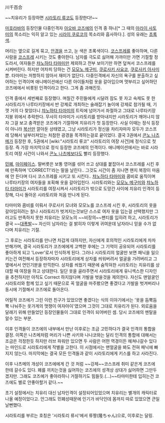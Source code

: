 {{{#green '''緑'''}}}川千百合

~~치유리가 등장하면 [[시라토리 류코]]도 등장한다!~~

[[마호라바]]의 등장인물 다중인격자 [[아오바 코즈에]]의 인격 중 하나[* 그 때의 [[아라이 사토미]]의 목소리는 익히 알고 있는 [[시라이 쿠로코]]의 목소리와 흡사하다.]. 성의 유래는 [[초록색]].

머리는 옆으로 길게 묶고, [[안경]]을 쓰고, 눈 색은 초록색이다.
[[코스프레]]를 좋아하며, 다른 사람을 [[코스프레]] 시키는 것도 좋아한다. 남자를 극도로 싫어해 가까이만 가면 기절할 정도라서, 여자들은 [[챠노하타 타마미]]만 제외하고 전부 보이기만 하면 덮쳐서 코스프레를 시켜버린다. 
하지만 어차피 당하는 건 [[모모노 메구미]], [[쿠로사키 사요코]], [[쿠로사키 아사미]] 뿐. 타마미는 저항하지 않아서 재미가 없단다. 다중인격에서 자신의 욕구를 분출하고 싶어하는 인격이며 애니메이션에선 다른 아이들처럼 옷을 갈아입으며 멋부리고 싶어하던 코즈에에서 비롯된 인격이라고 한다. 그게 좀 과해진듯.

인격 중에서 세번째로 등장했다. 며칠간 주민들에게 시달려 잠도 못 자고 숙제도 못 한 시라토리가 나루타키장에서 반 강제로 개최하는 술래잡기 놀이에 강제로 참가될 때, 기껏 거의 다 찾았더니 [[챠노하타 타마미]]의 트릭에 넘어가서 좌절하고 그대로 나루타키장 지붕 위에서 추락한다. 무사히 타마미가 시라토리를 받아내지만 시라토리가 깨어나지 않자 그걸 보고 충격받은 코즈에가 기절하며 치유리가 첫 등장한다. 
사실 이때는 정식 등장이 아니라 [[복선]]만 깔아둔 상태였고, 그냥 시라토리가 정신을 차리자마자 모두가 코스프레 당해서 널부러져있는 처참한 광경을 목격하는걸로 끝이었다. 결국 3권에서 [[콘노 나츠메]]가 등장한 후, 5권에서 [wiki:"시라토리 류코" 시라토리의 여장 사건]에 정식으로 첫 등장. 즉 가장 마지막으로 정식 등장한 코즈에의 인격이다.
애니메이션에서는 바로 시라토리 여장 사건이 나와서 [[콘노 나츠메]]보다도 빨리 등장했다.

[[민폐]], [[마이페이스]]. 말버릇은 보통 영어를 섞어 쓰고 상대를 붙잡아서 코스프레를 시킨 후에 만족하며 'CORRECT!'라는 말을 날린다.. 그것도 시간이 좀 지나면 왠지 복장이 마음에 안 든다며 다시 코스프레를 시키고 또 시킨다.. [[챠노하타 타마미]]와 콤비로 움직이며 나루타키장의 여자들을 포획해 옷을 갈아입힌다. 시라토리와는 [[모모노 메구미]]와 [[챠노하타 타마미]]가 시라토리를 여장시켜서 시라토리가 밖으로 도망간 사이에 치유리 인격이 등장해, 다시 돌아온 시라토리와 처음 만나게 된다.

타마미와 콤비를 이뤄서 쿠로사키 모녀와 모모노를 코스프레 시킨 후, 시라토리의 옷을 갈아입히려는 찰나 시라토리가 벗겨지는것보단 스스로 여자 옷을 입는걸 선택했지만 그러고도 만족하지 못한 치유리는 모모노의 ~~비장의~~팬티를 입히려 하고, 시라토리가 결국 ~~[[대폭발]]~~ 자신이 남자라는 걸 밝히자 이렇게 귀여운데 남자라니 믿을 수가 없다며 치유리는 기절.

그 후로는 시라토리를 만나면 차갑게 대하지만, 자신에게 호의적인 시라토리에게 차차 반해가며, 결국 시라토리가 코즈에에게 고백한 후에는 그 기억이 공유되어 시라토리를 좋아하게 되고 'Lover'로서 인식하게 된다. 그러나 시라토리의 얼굴만 보면 패닉을 일으키는건 여전해서 등장하자마자 시라토리에게 상자를 씌워버려서 얼굴을 가려버리고 그 옆에서서 연인기분을 만끽한다. 상자를 씌웠기 때문에 숨막혀한 시라토리는 치유리를 상대할 때 여장을 하고 상대한다. 일단 옷을 골라주면서 시라토리에게 유니섹스한 디자인을 추천하지만 아직도 Correct 하지않다며 가발을 벗을것을 제의한다. 자신도 맨얼굴인 시라토리와 함께 있고 싶기 때문으로 꼭 얼굴을 마주봤으면 좋겠다고 가발을 벗겨버리나 동시에 기절해서 코즈에로 돌아온다.

어릴적 코즈에가 그린 이런 친구가 있었으면 좋겠다는 식의 이야기에서는 '옷을 듬뿍듬뿍 나눠주는 옷가게의 멋쟁이 여자아이'였으며 그것이 그대로 치유리가 된다. 외로움을 달래기 위해 만들었던 등장인물들이 그대로 인격이 되어버린 셈. 당시 코즈에의 멘탈을 알수 있는 부분.

이후 인격들이 코즈에의 내부에서 만난 이후로는 조금 고민하다가 결국 인격의 통합을 결정. 이쪽은 나츠메처럼 머리가 나쁜 사키와 나나코와는 달리 인격의 통합에 대해서는 조금은 걱정한듯 하지만 러브 파워만 있으면 두 사람은 어떤 역경이든 헤쳐나갈수 있다는 마인드로 시라토리에게 작별을 고한다. 이 시점에서는 맨얼굴을 봐도 전혀 패닉에 빠지지 않는다. 마지막에는 결국 모든 인격들과 같이 시라토리에게 키스를 하고 사라진다.

이후 나츠메의 개성이 코즈에에게 간 것 처럼 ~~강제~~코스프레 취미 같은게 코즈에 한테 갈수도 있다. 폐를 끼치는것을 싫어하는 코즈에의 성격상 상대가 싫어하면 그만두겠지만. 그래도 코즈에가 좋아라하니 거절하기도 힘들듯.(...)~~타마미한테 입히는건 코즈에도 별로 안좋아할거 같다.~~

초기 설정에서는 치유리 대신 남자인격이 설정되어있었으며 치유리는 별개의 캐릭터로 나올 예정이었다고. 안그래도 민폐성때문에 인기가 바닥인데 몸까지 따로 있었으면 큰일날뻔했다. 

시라토리를 부르는 호칭은 '시라토리 류시'에서 류짱(隆ちゃん)으로, 이후로는 달링.
